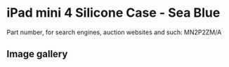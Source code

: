 
# iPad mini 4 Silicone Case - Sea Blue

Part number, for search engines, auction websites and such: MN2P2ZM/A

## Image gallery

<div style={{ width: "768px" }}>
  <GalleryComponent
    images={[
      {
        original: "/everysource/MN2P2.webp",
        thumbnail: "/everypreview/MN2P2.webp",
      },
      {
        original: "/everysource/MN2P2_AV1_GOLD.webp",
        thumbnail: "/everypreview/MN2P2_AV1_GOLD.webp",
      },
      {
        original: "/everysource/MN2P2_AV1_SILVER.webp",
        thumbnail: "/everypreview/MN2P2_AV1_SILVER.webp",
      },
      {
        original: "/everysource/MN2P2_AV1_SPACE_GRAY.webp",
        thumbnail: "/everypreview/MN2P2_AV1_SPACE_GRAY.webp",
      },
      {
        original: "/everysource/MN2P2_AV2.webp",
        thumbnail: "/everypreview/MN2P2_AV2.webp",
      },
      {
        original: "/everysource/MN2P2_AV3.webp",
        thumbnail: "/everypreview/MN2P2_AV3.webp",
      },
      {
        original: "/everysource/MN2P2_AV4.webp",
        thumbnail: "/everypreview/MN2P2_AV4.webp",
      }
    ]}
  />
</div>